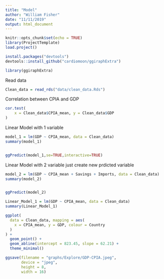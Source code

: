 ```yaml
---
title: "Model"
author: "William Fisher"
date: "11/11/2019"
output: html_document
---
```


```r
knitr::opts_chunk$set(echo = TRUE)
library(ProjectTemplate)
load.project()
```

```r
install.packages("devtools")
devtools::install_github("cardiomoon/ggiraphExtra")

library(ggiraphExtra)
```


Read data
```r
Clean_data = read_rds("data/clean_data.Rds")
```


Correlation between CPIA and GDP
```r
cor.test(
    x = Clean_data$CPIA_mean, y = Clean_data$GDP
)
```

Linear Model with 1 variable
```r
model_1 = lm(GDP ~ CPIA_mean, data = Clean_data)
summary(model_1)


ggPredict(model_1,se=TRUE,interactive=TRUE)
```

Linear Model with 2 variable just create new prdicted variable
```r
model_2 = lm(GDP ~ CPIA_mean + Savings + Imports, data = Clean_data)
summary(model_2)


ggPredict(model_2)
```


```r
Linear_Model_1 = lm(GDP ~ CPIA_mean, data = Clean_data)
summary(Linear_Model_1)

ggplot(
  data = Clean_data, mapping = aes(
    x = CPIA_mean, y = GDP, colour = Country
  )
) +
  geom_point() +
  geom_abline(intercept = 823.45, slope = 62.21) +
  theme_minimal()

ggsave(filename = "graphs/Explore/GDP-CPIA.jpeg", 
       device = "jpeg", 
       height = 8, 
       width = 16)
```

```r
```

